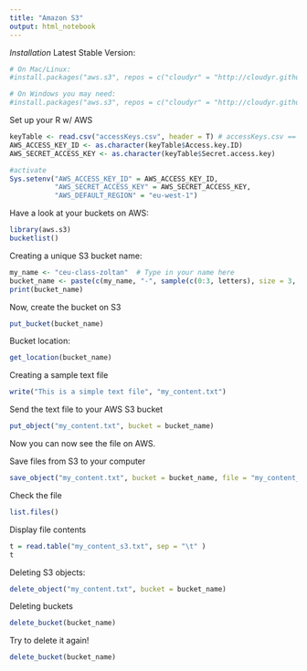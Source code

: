 ```yaml
---
title: "Amazon S3"
output: html_notebook
---
```


*Installation*
Latest Stable Version:
```r
# On Mac/Linux:
#install.packages("aws.s3", repos = c("cloudyr" = "http://cloudyr.github.io/drat"))

# On Windows you may need:
#install.packages("aws.s3", repos = c("cloudyr" = "http://cloudyr.github.io/drat"), INSTALL_opts = "--no-multiarch")
```

Set up your R w/ AWS
```r
keyTable <- read.csv("accessKeys.csv", header = T) # accessKeys.csv == the CSV downloaded from AWS containing your Acces & Secret keys
AWS_ACCESS_KEY_ID <- as.character(keyTable$Access.key.ID)
AWS_SECRET_ACCESS_KEY <- as.character(keyTable$Secret.access.key)

#activate
Sys.setenv("AWS_ACCESS_KEY_ID" = AWS_ACCESS_KEY_ID,
           "AWS_SECRET_ACCESS_KEY" = AWS_SECRET_ACCESS_KEY,
           "AWS_DEFAULT_REGION" = "eu-west-1") 
```

Have a look at your buckets on AWS:
```r
library(aws.s3)
bucketlist()
```

Creating a unique S3 bucket name:
```r
my_name <- "ceu-class-zoltan"  # Type in your name here
bucket_name <- paste(c(my_name, "-", sample(c(0:3, letters), size = 3, replace = TRUE)), collapse = "")
print(bucket_name)
```

Now, create the bucket on S3
```r
put_bucket(bucket_name)
```

Bucket location:
```r
get_location(bucket_name)
```

Creating a sample text file
```r
write("This is a simple text file", "my_content.txt")
```

Send the text file to your AWS S3 bucket
```r
put_object("my_content.txt", bucket = bucket_name)
```
Now you can now see the file on AWS.

Save files from S3 to your computer
```r
save_object("my_content.txt", bucket = bucket_name, file = "my_content_s3.txt")
```

Check the file
```r
list.files()
```

Display file contents
```r
t = read.table("my_content_s3.txt", sep = "\t" )
t
```

Deleting S3 objects:
```r
delete_object("my_content.txt", bucket = bucket_name)
```

Deleting buckets
```r
delete_bucket(bucket_name)
```

Try to delete it again!
```r
delete_bucket(bucket_name)
```





